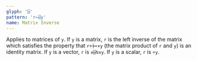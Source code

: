 ```yaml
---
glyph: '⌹'
pattern: 'r←⌹y'
name: Matrix Inverse
---
```


Applies to matrices of `y`. If `y` is a matrix, `r` is the left inverse of the matrix which satisfies the property that `r+⍆∙×y` (the matrix product of `r` and `y`) is an identity matrix. If `y` is a vector, `r` is `∨⌹⍉∧y`. If `y` is a scalar, `r` is `÷y`.

